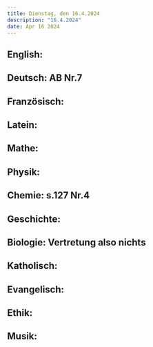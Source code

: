 ```yaml
---
title: Dienstag, den 16.4.2024
description: "16.4.2024"
date: Apr 16 2024
---
```


## English: 
## Deutsch: AB Nr.7
## Französisch: 
## Latein: 
## Mathe: 
## Physik: 
## Chemie: s.127 Nr.4
## Geschichte: 
## Biologie: Vertretung also nichts
## Katholisch: 
## Evangelisch: 
## Ethik: 
## Musik: 